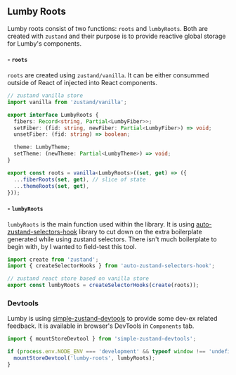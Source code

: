 

<Meta title="Core/Roots" component={Roots} />

## Lumby Roots

Lumby roots consist of two functions: `roots` and `lumbyRoots`.
Both are created with `zustand` and their purpose is to provide reactive global storage for Lumby's components.

#### - `roots`

`roots` are created using `zustand/vanilla`. It can be either consummed outside of React of injected into React components.

```typescript
// zustand vanilla store
import vanilla from 'zustand/vanilla';

export interface LumbyRoots {
  fibers: Record<string, Partial<LumbyFiber>>;
  setFiber: (fid: string, newFiber: Partial<LumbyFiber>) => void;
  unsetFiber: (fid: string) => boolean;

  theme: LumbyTheme;
  setTheme: (newTheme: Partial<LumbyTheme>) => void;
}

export const roots = vanilla<LumbyRoots>((set, get) => ({
  ...fiberRoots(set, get), // slice of state
  ...themeRoots(set, get),
}));
```

#### - `lumbyRoots`

`lumbyRoots` is the main function used within the library. It is using [auto-zustand-selectors-hook](https://githubmemory.com/repo/Albert-Gao/auto-zustand-selectors-hook)
library to cut down on the extra boilerplate generated while using zustand selectors. There isn't much boilerplate to begin with, by I wanted to field-test this tool.

```typescript
import create from 'zustand';
import { createSelectorHooks } from 'auto-zustand-selectors-hook';

// zustand react store based on vanilla store
export const lumbyRoots = createSelectorHooks(create(roots));
```

### Devtools

Lumby is using [simple-zustand-devtools](https://github.com/beerose/simple-zustand-devtools#readme)
to provide some dev-ex related feedback. It is available in browser's DevTools in `Components` tab.

```typescript
import { mountStoreDevtool } from 'simple-zustand-devtools';

if (process.env.NODE_ENV === 'development' && typeof window !== 'undefined') {
  mountStoreDevtool('lumby-roots', lumbyRoots);
}
```

